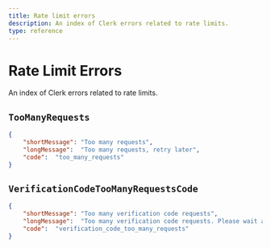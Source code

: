 ```yaml
---
title: Rate limit errors
description: An index of Clerk errors related to rate limits.
type: reference
---
```


# Rate Limit Errors

An index of Clerk errors related to rate limits.

## `TooManyRequests`

```json
{
	"shortMessage": "Too many requests", 	
 	"longMessage":  "Too many requests, retry later",  	
 	"code":  "too_many_requests"
}
```

## `VerificationCodeTooManyRequestsCode`

```json
{
	"shortMessage": "Too many verification code requests",
	"longMessage":  "Too many verification code requests. Please wait at least 30 seconds to receive your code before trying again.",
 	"code":  "verification_code_too_many_requests"
}
```
